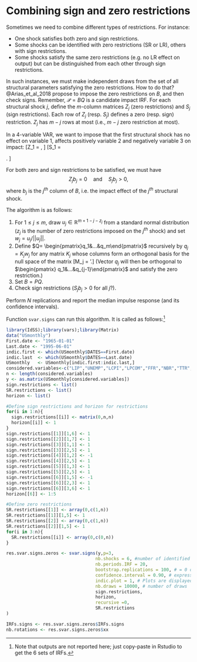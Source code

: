 # Combining sign and zero restrictions {#SignsZeros}

Sometimes we need to combine different types of restrictions. For instance:

* One shock satisfies both zero and sign restrictions.
* Some shocks can be identified with zero restrictions (SR or LR), others with sign restrictions.
* Some shocks satisfy the same zero restrictions (e.g. no LR effect on output) but can be distinguished from each other through sign restrictions.

In such instances, we must make independent draws from the set of all structural parameters satisfying the zero restrictions. How to do that? @Arias_et_al_2018 propose to impose the zero restrictions on $B$, and then check signs. Remember, $\mathcal{P}=BQ$ is a candidate impact IRF. For each structural shock $j$, define the $m$-column matrices $Z_j$ (zero restrictions) and $S_j$ (sign restrictions). Each row of $Z_j$ (resp. $S_j$) defines a zero (resp. sign) restriction. $Z_j$ has $m-j$ rows at most (i.e., $m-j$ zero restriction at most).

:::{.example #exMixSignSR}
In a 4-variable VAR, we want to impose that the first structural shock has no effect on variable 1, affects positively variable 2 and negatively variable 3 on impact:
\[Z_1 = \begin{pmatrix}1 & 0 & 0 & 0\end{pmatrix}, \]
\[S_1 = \begin{pmatrix}0 & 1 & 0 & 0\\
0 & 0 & -1 & 0\end{pmatrix}. \]

For both zero and sign restrictions to be satisfied, we must have
$$
Z_jb_j=0 \quad \mbox{and} \quad S_jb_j>0,
$$
where $b_j$ is the $j^{th}$ column of $B$, i.e. the impact effect of the $j^{th}$ structural shock.
:::

The algorithm is as follows:

1. For $1\le j\le m$, draw $u_j\in \mathbb{R}^{m+1-j-z_j}$ from a standard normal distribution ($z_j$ is the number of zero restrictions imposed on the $j^{th}$ shock) and set $w_j = u_j/||u_j||$.
2. Define $Q= \begin{pmatrix}q_1&...&q_m\end{pmatrix}$ recursively by $q_j = K_jw_j$ for any matrix $K_j$ whose columns form an orthogonal basis for the null space of the matrix \[M_j =
\begin{pmatrix} q_1&...&q_{j-1}&\color{blue}{(Z_jP)'}\end{pmatrix}'.\] (Vector $q_j$ will then be orthogonal to $\begin{pmatrix} q_1&...&q_{j-1}\end{pmatrix}$ and satisfy the zero restriction.)
3. Set $B=PQ$.
4. Check sign restrictions ($S_jb_j>0$ for all $j$?).

Perform $N$ replications and report the median impulse response (and its confidence intervals).

Function `svar.signs` can run this algorithm. It is called as follows:^[Note that outputs are not reported here; just copy-paste in Rstudio to get the 6 sets of IRFs.]

```r
library(IdSS);library(vars);library(Matrix)
data("USmonthly")
First.date <- "1965-01-01"
Last.date <- "1995-06-01"
indic.first <- which(USmonthly$DATES==First.date)
indic.last  <- which(USmonthly$DATES==Last.date)
USmonthly   <- USmonthly[indic.first:indic.last,]
considered.variables<-c("LIP","UNEMP","LCPI","LPCOM","FFR","NBR","TTR","M1")
n <- length(considered.variables)
y <- as.matrix(USmonthly[considered.variables])
sign.restrictions <- list()
SR.restrictions <- list()
horizon <- list()

#Define sign restrictions and horizon for restrictions
for(i in 1:n){
  sign.restrictions[[i]] <- matrix(0,n,n)
  horizon[[i]] <- 1
}
sign.restrictions[[1]][1,6] <- 1
sign.restrictions[[2]][1,7] <- 1
sign.restrictions[[3]][1,1] <- 1
sign.restrictions[[3]][2,5] <- 1
sign.restrictions[[4]][1,2] <- -1
sign.restrictions[[4]][2,5] <- 1
sign.restrictions[[5]][1,3] <- 1
sign.restrictions[[5]][2,5] <- 1
sign.restrictions[[6]][1,5] <- -1
sign.restrictions[[6]][2,3] <- 1
sign.restrictions[[6]][3,6] <- 1
horizon[[6]] <- 1:5

#Define zero restrictions
SR.restrictions[[1]] <- array(0,c(1,n))
SR.restrictions[[1]][1,5] <- 1
SR.restrictions[[2]] <- array(0,c(1,n))
SR.restrictions[[2]][1,5] <- 1
for(i in 3:n){
  SR.restrictions[[i]] <- array(0,c(0,n))
}

res.svar.signs.zeros <- svar.signs(y,p=3,
                                  nb.shocks = 6, #number of identified shocks
                                  nb.periods.IRF = 20,
                                  bootstrap.replications = 100, # = 0 or 1
                                  confidence.interval = 0.90, # expressed in pp.
                                  indic.plot = 1, # Plots are displayed if = 1.
                                  nb.draws = 10000, # number of draws
                                  sign.restrictions,
                                  horizon,
                                  recursive =0,
                                  SR.restrictions
)

IRFs.signs <- res.svar.signs.zeros$IRFs.signs
nb.rotations <- res.svar.signs.zeros$xx

```
